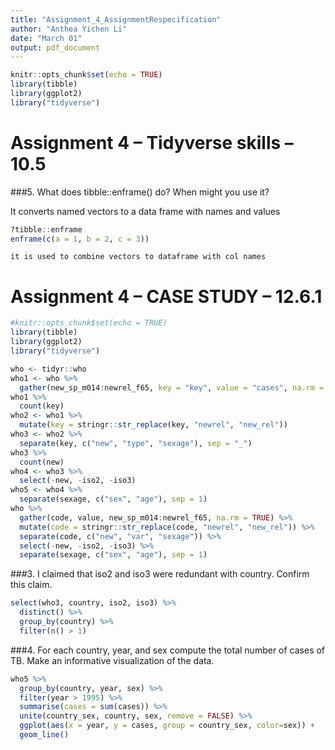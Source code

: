 ```yaml
---
title: "Assignment_4_AssignmentRespecification"
author: "Anthea Yichen Li"
date: "March 01"
output: pdf_document
---
```


```r
knitr::opts_chunk$set(echo = TRUE)
library(tibble)
library(ggplot2)
library("tidyverse")
```

# Assignment 4 -- Tidyverse skills -- 10.5

###5. What does tibble::enframe() do? When might you use it?

It converts named vectors to a data frame with names and values
```r
?tibble::enframe
enframe(c(a = 1, b = 2, c = 3))
```

```q5
it is used to combine vectors to dataframe with col names 
```

# Assignment 4 -- CASE STUDY -- 12.6.1
```r
#knitr::opts_chunk$set(echo = TRUE)
library(tibble)
library(ggplot2)
library("tidyverse")

who <- tidyr::who
who1 <- who %>% 
  gather(new_sp_m014:newrel_f65, key = "key", value = "cases", na.rm = TRUE)
who1 %>% 
  count(key)
who2 <- who1 %>% 
  mutate(key = stringr::str_replace(key, "newrel", "new_rel"))
who3 <- who2 %>% 
  separate(key, c("new", "type", "sexage"), sep = "_")
who3 %>% 
  count(new)
who4 <- who3 %>% 
  select(-new, -iso2, -iso3)
who5 <- who4 %>% 
  separate(sexage, c("sex", "age"), sep = 1)
who %>%
  gather(code, value, new_sp_m014:newrel_f65, na.rm = TRUE) %>% 
  mutate(code = stringr::str_replace(code, "newrel", "new_rel")) %>%
  separate(code, c("new", "var", "sexage")) %>% 
  select(-new, -iso2, -iso3) %>% 
  separate(sexage, c("sex", "age"), sep = 1)
```


###3. I claimed that iso2 and iso3 were redundant with country. Confirm this claim.

```r
select(who3, country, iso2, iso3) %>%
  distinct() %>%
  group_by(country) %>%
  filter(n() > 1)
```


###4. For each country, year, and sex compute the total number of cases of TB. Make an informative visualization of the data.

```r
who5 %>%
  group_by(country, year, sex) %>%
  filter(year > 1995) %>%
  summarise(cases = sum(cases)) %>%
  unite(country_sex, country, sex, remove = FALSE) %>%
  ggplot(aes(x = year, y = cases, group = country_sex, color=sex)) +
  geom_line()
```